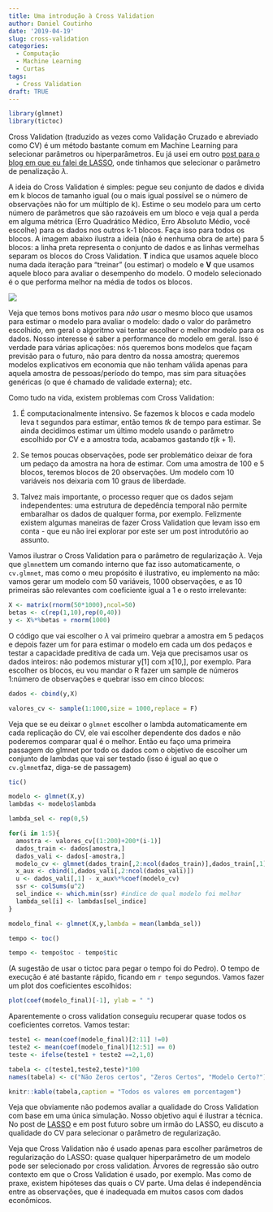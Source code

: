 ```yaml
---
title: Uma introdução à Cross Validation
author: Daniel Coutinho
date: '2019-04-19'
slug: cross-validation
categories:
  - Computação
  - Machine Learning
  - Curtas 
tags:
  - Cross Validation
draft: TRUE
---
```


```r
library(glmnet)
library(tictoc)
```


Cross Validation (traduzido as vezes como Validação Cruzado e abreviado como CV) é um método bastante comum em Machine Learning para selecionar parâmetros ou hiperparâmetros. Eu já usei em outro [post para o blog em que eu falei de LASSO](https://azul.netlify.com/2018/09/16/lasso/), onde tinhamos que selecionar o parâmetro de penalização $\lambda$.

A ideia do Cross Validation é simples: pegue seu conjunto de dados e divida em k blocos de tamanho igual (ou o mais igual possível se o número de observações não for um múltiplo de k). Estime o seu modelo para um certo número de parâmetros que são razoáveis em um bloco e veja qual a perda em alguma métrica (Erro Quadrático Médico, Erro Absoluto Médio, você escolhe) para os dados nos outros k-1 blocos. Faça isso para todos os blocos. A imagem abaixo ilustra a ideia (não é nenhuma obra de arte) para 5 blocos: a linha preta representa o conjunto de dados e as linhas vermelhas separam os blocos do Cross Validation. **T** indica que usamos aquele bloco numa dada iteração para "treinar"  (ou estimar) o modelo e **V** que usamos aquele bloco para avaliar o desempenho do modelo. O modelo selecionado é o que performa melhor na média de todos os blocos.

![](/post/cross-validation/CV_ilustrado.png)

Veja que temos bons motivos para _não usar_ o mesmo bloco que usamos para estimar o modelo para avaliar o modelo: dado o valor do parâmetro escolhido, em geral o algoritmo vai tentar escolher o melhor modelo para os dados. Nosso interesse é saber a performance do modelo em geral. Isso é verdade para várias aplicações: nós queremos bons modelos que façam previsão para o futuro, não para dentro da nossa amostra; queremos modelos explicativos em economia que não tenham válida apenas para aquela amostra de pessoas/período do tempo, mas sim para situações genéricas (o que é chamado de validade externa); etc. 

Como tudo na vida, existem problemas com Cross Validation:

1. É computacionalmente intensivo. Se fazemos k blocos e cada modelo leva t segundos para estimar, então temos $tk$ de tempo para estimar. Se ainda decidimos estimar um último modelo usando o parâmetro escolhido por CV e a amostra toda, acabamos gastando $t(k+1)$. 

2. Se temos poucas observações, pode ser problemático deixar de fora um pedaço da amostra na hora de estimar. Com uma amostra de 100 e 5 blocos, teremos blocos de 20 observações. Um modelo com 10 variáveis nos deixaria com 10 graus de liberdade. 

3. Talvez mais importante, o processo requer que os dados sejam independentes: uma estrutura de depedência temporal não permite embaralhar os dados de qualquer forma, por exemplo. Felizmente existem algumas maneiras de fazer Cross Validation que levam isso em conta - que eu não irei explorar por este ser um post introdutório ao assunto. 

Vamos ilustrar o Cross Validation para o parâmetro de regularização $\lambda$. Veja que `glmnet`tem um comando interno que faz isso automaticamente, o `cv.glmnet`, mas como o meu propósito é ilustrativo, eu implemento na mão: vamos gerar um modelo com 50 variáveis, 1000 observações, e as 10 primeiras são relevantes com coeficiente igual a 1 e o resto irrelevante:

```r
X <- matrix(rnorm(50*1000),ncol=50)
betas <- c(rep(1,10),rep(0,40))
y <- X%*%betas + rnorm(1000)
```

O código que vai escolher o $\lambda$ vai primeiro quebrar a amostra em 5 pedaços e depois fazer um for para estimar o modelo em cada um dos pedaços e testar a capacidade preditiva de cada um. Veja que precisamos usar os dados inteiros: não podemos misturar y[1] com x[10,], por exemplo. Para escolher os blocos, eu vou mandar o R fazer um sample de números 1:número de observações e quebrar isso em cinco blocos:

```r
dados <- cbind(y,X)

valores_cv <- sample(1:1000,size = 1000,replace = F)

```

Veja que se eu deixar o `glmnet` escolher o lambda automaticamente em cada replicação do CV, ele vai escolher dependente dos dados e não poderemos comparar qual é o melhor. Então eu faço uma primeira passagem do glmnet por todo os dados com o objetivo de escolher um conjunto de lambdas que vai ser testado (isso é igual ao que o `cv.glmnet`faz, diga-se de passagem)

```r

tic()

modelo <- glmnet(X,y)
lambdas <- modelo$lambda

lambda_sel <- rep(0,5)

for(i in 1:5){
  amostra <- valores_cv[(1:200)+200*(i-1)]
  dados_train <- dados[amostra,]
  dados_vali <- dados[-amostra,] 
  modelo_cv <- glmnet(dados_train[,2:ncol(dados_train)],dados_train[,1],lambda = lambdas)
  x_aux <- cbind(1,dados_vali[,2:ncol(dados_vali)])
  u <- dados_vali[,1] - x_aux%*%coef(modelo_cv)
  ssr <- colSums(u^2)
  sel_indice <- which.min(ssr) #indice de qual modelo foi melhor
  lambda_sel[i] <- lambdas[sel_indice]
}

modelo_final <- glmnet(X,y,lambda = mean(lambda_sel))

tempo <- toc()

tempo <- tempo$toc - tempo$tic

```

(A sugestão de usar o tictoc para pegar o tempo foi do Pedro). O tempo de execução é até bastante rápido, ficando em `r tempo` segundos. Vamos fazer um plot dos coeficientes escolhidos:

```r

plot(coef(modelo_final)[-1], ylab = " ")

```

Aparentemente o cross validation conseguiu recuperar quase todos os coeficientes corretos. Vamos testar:

```r

teste1 <- mean(coef(modelo_final)[2:11] !=0)
teste2 <- mean(coef(modelo_final)[12:51] == 0)
teste <- ifelse(teste1 + teste2 ==2,1,0)

tabela <- c(teste1,teste2,teste)*100
names(tabela) <- c("Não Zeros certos", "Zeros Certos", "Modelo Certo?")

knitr::kable(tabela,caption = "Todos os valores em porcentagem")

```

Veja que obviamente não podemos avaliar a qualidade do Cross Validation com base em uma única simulação. Nosso objetivo aqui é ilustrar a técnica. No post de [LASSO](https://azul.netlify.com/2018/09/16/lasso/) e em post futuro sobre um irmão do LASSO, eu discuto a qualidade do CV para selecionar o parâmetro de regularização.

Veja que Cross Validation não é usado apenas para escolher parâmetros de regularização do LASSO: quase qualquer hiperparâmetro de um modelo pode ser selecionado por cross validation. Árvores de regressão são outro contexto em que o Cross Validation é usado, por exemplo. Mas como de praxe, existem hipóteses das quais o CV parte. Uma delas é independência entre as observações, que é inadequada em muitos casos com dados econômicos. 